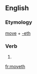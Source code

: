 ==English==

===Etymology===
[[move]] + [[-eth]]

===Verb===
{{head|en|verb form}}

# {{en-archaic third-person singular of|move}}

[[fr:moveth]]